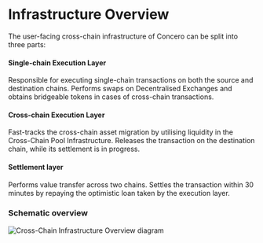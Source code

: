 # Infrastructure Overview

The user-facing cross-chain infrastructure of Concero can be split into three parts:

#### Single-chain Execution Layer
Responsible for executing single-chain transactions on both the source and destination chains. Performs swaps on Decentralised Exchanges and obtains bridgeable tokens in cases of cross-chain transactions.

#### Cross-chain Execution Layer
Fast-tracks the cross-chain asset migration by utilising liquidity in the Cross-Chain Pool Infrastructure. Releases the transaction on the destination chain, while its settlement is in progress.

#### Settlement layer
Performs value transfer across two chains. Settles the transaction within 30 minutes by repaying the optimistic loan taken by the execution layer.

### Schematic overview
![Cross-Chain Infrastructure Overview diagram](/cross-chain-infrastructure-overview.jpg)
